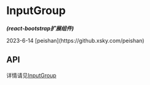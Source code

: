 

<Meta of={InputGroupStories} />

# InputGroup
<em><strong>(react-bootstrap扩展组件)</strong></em>
<p>2023-6-14 [peishan](https://github.xsky.com/peishan)</p>
<Canvas of={InputGroupStories.Basic}/>
<Canvas of={InputGroupStories.HasAddon}/>
<Canvas of={InputGroupStories.HasDropdown}/>

## API
详情请见<a href="https://react-bootstrap.github.io/docs/forms/input-group/#inputgroup">InputGroup</a>